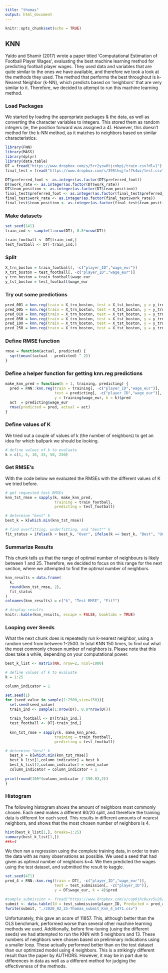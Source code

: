 ---
title: "thomas"
output: html_document
---

```{r setup, include=FALSE}
knitr::opts_chunk$set(echo = TRUE)
```

## KNN
Yaldo and Shamir (2017) wrote a paper titled 'Computational Estimation of Football Player Wages', evaluating the best machine learning method for predicting football player wages. They used data and variables that are quite similar to the ones we have available, and therefore we took a look at the methods they used. The method that performs the best throughout is k-Nearest Neighbor (k-NN), which predicts based on 'neighbors' that are very similar to it. Therefore, we decided to attempt to run this machine learning method. 

### Load Packages
We started by loading the appropriate packages & the data, as well as converting the character variables to integers. This stored them as random integers (ie, the position forward was assigned a 4). However, this doesn't method for the k-NN method, as it matches to neighbors based on similar characteristics. 
```{r}
library(FNN)
library(MASS)
library(dplyr) 
library(data.table)
DT = fread("https://www.dropbox.com/s/5rr2ysw6tjcnbpj/train.csv?dl=1")
final_test = fread("https://www.dropbox.com/s/395thqjfxf7k4wi/test.csv?dl=1")

DT$preferred_foot <- as.integer(as.factor(DT$preferred_foot))
DT$work_rate <- as.integer(as.factor(DT$work_rate))
DT$team_position <- as.integer(as.factor(DT$team_position))
final_test$preferred_foot <- as.integer(as.factor(final_test$preferred_foot))
final_test$work_rate <- as.integer(as.factor(final_test$work_rate))
final_test$team_position <- as.integer(as.factor(final_test$team_position))

```

### Make datasets
```{r}
set.seed(141)
train_ind <- sample(1:nrow(DT), 0.8*nrow(DT))

train_football <- DT[train_ind,]
test_football <- DT[-train_ind,]
```

### Split
```{r}
X_trn_boston = train_football[, -c("player_ID","wage_eur")]
X_tst_boston = test_football[, -c("player_ID","wage_eur")]
y_trn_boston = train_football$wage_eur
y_tst_boston = test_football$wage_eur

```

### Try out some predictions
```{r}
pred_001 = knn.reg(train = X_trn_boston, test = X_tst_boston, y = y_trn_boston, k = 1)
pred_005 = knn.reg(train = X_trn_boston, test = X_tst_boston, y = y_trn_boston, k = 5)
pred_010 = knn.reg(train = X_trn_boston, test = X_tst_boston, y = y_trn_boston, k = 10)
pred_050 = knn.reg(train = X_trn_boston, test = X_tst_boston, y = y_trn_boston, k = 50)
pred_100 = knn.reg(train = X_trn_boston, test = X_tst_boston, y = y_trn_boston, k = 100)
pred_250 = knn.reg(train = X_trn_boston, test = X_tst_boston, y = y_trn_boston, k = 250)
```

### Define RMSE function
```{r}
rmse = function(actual, predicted) {
  sqrt(mean((actual - predicted) ^ 2))
}
```

### Define a helper function for getting knn.reg predictions
```{r}
make_knn_pred = function(k = 1, training, predicting) {
  pred = FNN::knn.reg(train = training[, -c("player_ID","wage_eur")],
                      test = predicting[, -c("player_ID","wage_eur")],
                      y = training$wage_eur, k = k)$pred
  act  = predicting$wage_eur
  rmse(predicted = pred, actual = act)
}

```

### Define values of K 
We tried out a couple of values of k (the number of neighbors) to get an idea for which ballpark we should be looking. 
```{r}
# define values of k to evaluate
k = c(1, 5, 10, 25, 50, 250)
```

### Get RMSE's
With the code below we evaluated the RMSEs with the different values of K we tried before. 
```{r}
# get requested test RMSEs
knn_tst_rmse = sapply(k, make_knn_pred, 
                      training = train_football, 
                      predicting = test_football)

# determine "best" k
best_k = k[which.min(knn_tst_rmse)]

# find overfitting, underfitting, and "best"" k
fit_status = ifelse(k < best_k, "Over", ifelse(k == best_k, "Best", "Under"))
```

### Summarize Results
This chunk tells us that the range of optimal number of neighbours is likely between 1 and 25. Therefore, we decided to focus on this range for the next section, where we attempted to find the optimal number of neighbors. 
```{r}
knn_results = data.frame(
  k,
  round(knn_tst_rmse, 2),
  fit_status
)
colnames(knn_results) = c("k", "Test RMSE", "Fit?")

# display results
knitr::kable(knn_results, escape = FALSE, booktabs = TRUE)
```

### Looping over Seeds
What the next chunk does is repeatedly run k-nearest neighbor, using a random seed from between 1-2500. In total KNN 150 times, to find out what the most commonly chosen number of neighbors is. Please note that this does take a while, depending on your computational power. 
```{r}
best_k_list <- matrix(NA, nrow=2, ncol=1000)

# define values of k to evaluate
k = 1:25

column_indicator = 1

set.seed(1)
for (seed_value in sample(1:2500,size=150)){
  set.seed(seed_value)
  train_ind <- sample(1:nrow(DT), 0.8*nrow(DT))
  
  train_football <- DT[train_ind,]
  test_football <- DT[-train_ind,]
  
  knn_tst_rmse = sapply(k, make_knn_pred, 
                      training = train_football, 
                      predicting = test_football)

# determine "best" k
  best_k = k[which.min(knn_tst_rmse)]
  best_k_list[1,column_indicator] = best_k
  best_k_list[2,column_indicator] = seed_value
  column_indicator = column_indicator + 1
  
print(round(100*(column_indicator / 150.0),2))
}
```
### Histogram
The following histogram shows the amount of neighbors most commonly chosen. Each seed makes a different 80/20 split, and therefore the training data is different for each seed. This results in different amounts of nearest neighbors, and shows that the most chosen number of neighbors is 4. 
```{r}
hist(best_k_list[1,], breaks=1:25)
summary(best_k_list[1,])
##k=4
```
We then ran a regression using the complete training data, in order to train the data with as many observations as possible. We used a seed that had given as optimal number of neighbors k=4. We then predicted the wages using the test dataset, and submitted the result to kaggle.
```{r}
set.seed(471)
pred_4 = FNN::knn.reg(train = DT[, -c("player_ID","wage_eur")], 
                      test = test_submission[, -c("player_ID")], 
                      y = DT$wage_eur, k = 4)$pred

#sample_submission <- fread("https://www.dropbox.com/s/cap0jhc8uxv5u26/sampleSubmission.csv?dl=1")
submit <- data.table(Id = test_submission$player_ID, Predicted = pred_4)
fwrite(submit, "./2020_02_25-Thomas_submit_Knn_4_S471.csv")
```
Unfortunately, this gave an score of 11857. This, although better than the OLS benchmark, performed worse than several other machine learning methods we used. Additionally, before fine-tuning (using the different seeds) we had attempted to run the KNN with 5 neighbors and 13. These numbers of neighbors were chosen based on preliminary indications using a smaller loop. These actually performed better than on the test dataset than our optimized model using 4 neighbors. This is a strikingly different result than the paper by AUTHORS. However, it may be in part due to differences in data as well as a different method for judging the effectiveness of the methods. 
